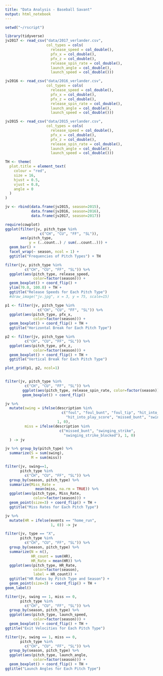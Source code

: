 ```yaml
---
title: "Data Analysis - Baseball Savant"
output: html_notebook
---
```


```r
setwd("~/rscript")
```


```r
library(tidyverse)
jv2017 <- read_csv("data/2017_verlander.csv",
                   col_types = cols(
                     release_speed = col_double(), 
                     pfx_x = col_double(),
                     pfx_z = col_double(),
                     release_spin_rate = col_double(),
                     launch_angle = col_double(),
                     launch_speed = col_double()))

jv2016 <- read_csv("data/2016_verlander.csv",
                   col_types = cols(
                     release_speed = col_double(), 
                     pfx_x = col_double(),
                     pfx_z = col_double(),
                     release_spin_rate = col_double(),
                     launch_angle = col_double(),
                     launch_speed = col_double()))

jv2015 <- read_csv("data/2015_verlander.csv",
                   col_types = cols(
                     release_speed = col_double(), 
                     pfx_x = col_double(),
                     pfx_z = col_double(),
                     release_spin_rate = col_double(),
                     launch_angle = col_double(),
                     launch_speed = col_double()))
```

```r
TH <- theme(
  plot.title = element_text(
    colour = "red",
    size = 16,
    hjust = 0.5,
    vjust = 0.8,
    angle = 0
  )
)
```

```r
jv <- rbind(data.frame(jv2015, season=2015),
            data.frame(jv2016, season=2016),
            data.frame(jv2017, season=2017))
```

```r
require(cowplot)
ggplot(filter(jv, pitch_type %in%
                c("CH", "CU", "FF", "SL")), 
       aes(pitch_type,
           y = (..count..) / sum(..count..))) +
  geom_bar() +
  facet_wrap(~ season, ncol = 1) +
  ggtitle("Frequencies of Pitch Types") + TH

```

```r
filter(jv, pitch_type %in%
         c("CH", "CU", "FF", "SL")) %>% 
  ggplot(aes(pitch_type, release_speed, 
             color=factor(season))) +
  geom_boxplot() + coord_flip() +
  ylim(70.0, 100.0) + TH + 
  ggtitle("Release Speeds for Each Pitch Type") 
  #draw_image("jv.jpg", x = 3, y = 75, scale=15) 

```

```r
p1 <- filter(jv, pitch_type %in%
               c("CH", "CU", "FF", "SL")) %>%
  ggplot(aes(pitch_type, pfx_x,
             color=factor(season))) +
  geom_boxplot() + coord_flip() + TH +
  ggtitle("Horizontal Break for Each Pitch Type")

p2 <- filter(jv, pitch_type %in%
         c("CH", "CU", "FF", "SL")) %>% 
  ggplot(aes(pitch_type, pfx_z, 
             color=factor(season))) +
  geom_boxplot() + coord_flip() + TH +
  ggtitle("Vertical Break for Each Pitch Type")

plot_grid(p1, p2, ncol=1)
  
```

```r
filter(jv, pitch_type %in%
         c("CH", "CU", "FF", "SL")) %>%
        ggplot(aes(pitch_type, release_spin_rate, color=factor(season))) +
        geom_boxplot() + coord_flip()
```

```r
jv %>%
  mutate(swing = ifelse(description %in%
                          c("foul", "foul_bunt", "foul_tip", "hit_into_play",
                            "hit_into_play_score", "missed_bunt", "swinging_strike", "swinging_strike_blocked"),
                        1, 0),
         miss = ifelse(description %in%
                         c("missed_bunt", "swinging_strike",
                           "swinging_strike_blocked"), 1, 0)
  ) -> jv
```

```r
jv %>% group_by(pitch_type) %>%
  summarize(S = sum(swing),
            M = sum(miss))
```

```r
filter(jv, swing==1,
       pitch_type %in%
         c("CH", "CU", "FF", "SL")) %>%
  group_by(season, pitch_type) %>%
  summarize(Miss_Rate = 
              mean(miss, na.rm = TRUE)) %>%
  ggplot(aes(pitch_type, Miss_Rate,
             color=factor(season))) +
  geom_point(size=3) + coord_flip() + TH +
  ggtitle("Miss Rates for Each Pitch Type")
```

```r
jv %>%
  mutate(HR = ifelse(events == "home_run",
                     1, 0)) -> jv

```

```r
filter(jv, type == "X",
       pitch_type %in%
         c("CH", "CU", "FF", "SL")) %>% 
  group_by(season, pitch_type) %>%
  summarize(N = n(),
            HR_count = sum(HR),
            HR_Rate = mean(HR)) %>% 
  ggplot(aes(pitch_type, HR_Rate, 
             color=factor(season),
             label = HR_count)) +
  ggtitle("HR Rates by Pitch Type and Season") +
  geom_point(size=3) + coord_flip() + TH +
geom_label()
```

```r
filter(jv, swing == 1, miss == 0,
       pitch_type %in%
         c("CH", "CU", "FF", "SL")) %>% 
  group_by(season, pitch_type) %>%
  ggplot(aes(pitch_type, launch_speed, 
             color=factor(season))) +
  geom_boxplot() + coord_flip() + TH +
ggtitle("Exit Velocities for Each Pitch Type")
```

```r
filter(jv, swing == 1, miss == 0,
       pitch_type %in%
         c("CH", "CU", "FF", "SL")) %>% 
  group_by(season, pitch_type) %>%
  ggplot(aes(pitch_type, launch_angle, 
             color=factor(season))) +
  geom_boxplot() + coord_flip() + TH +
ggtitle("Launch Angles for Each Pitch Type")
```

